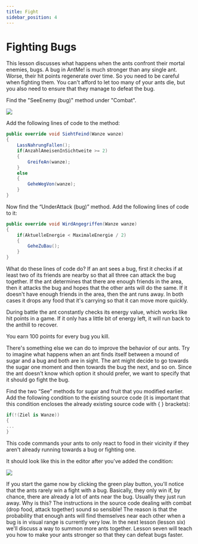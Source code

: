 ```yaml
---
title: Fight
sidebar_position: 4
---
```


# Fighting Bugs

This lesson discusses what happens when the ants confront their mortal enemies, bugs. A bug in AntMe! is much stronger than any single 
ant. Worse, their hit points regenerate over time. So you need to be careful when fighting them. You can't afford to let too many of 
your ants die, but you also need to ensure that they manage to defeat the bug.

Find the "SeeEnemy (bug)" method under "Combat". 

![](/img/tutorials/kampf/Lektion5_1.png)

Add the following lines of code to the method: 

```cs
public override void SiehtFeind(Wanze wanze)
{
    LassNahrungFallen();
    if(AnzahlAmeisenInSichtweite >= 2)
    {
        GreifeAn(wanze);
    }
    else
    {
        GeheWegVon(wanze);
    }
}
```

Now find the “UnderAttack (bug)” method. Add the following lines of code to it: 

```cs
public override void WirdAngegriffen(Wanze wanze)
{
    if(AktuelleEnergie < MaximaleEnergie / 2)
    {
        GeheZuBau();
    }
}
```

What do these lines of code do? If an ant sees a bug, first it checks if at least two of its friends are nearby so that all three can attack 
the bug together. If the ant determines that there are enough friends in the area, then it attacks the bug and hopes that the other ants will 
do the same. If it doesn't have enough friends in the area, then the ant runs away. In both cases it drops any food that it's carrying so 
that it can move more quickly.

During battle the ant constantly checks its energy value, which works like hit points in a game. If it only has a little bit of energy left, 
it will run back to the anthill to recover.

You earn 100 points for every bug you kill.

There's something else we can do to improve the behavior of our ants. Try to imagine what happens when an ant finds itself between a mound 
of sugar and a bug and both are in sight. The ant might decide to go towards the sugar one moment and then towards the bug the next, and so 
on. Since the ant doesn't know which option it should prefer, we want to specify that it should go fight the bug.

Find the two “See” methods for sugar and fruit that you modified earlier. Add the following condition to the existing source code 
(it is important that this condition encloses the already existing source code with { } brackets): 

```cs
if(!(Ziel is Wanze))
{
...
}
```

This code commands your ants to only react to food in their vicinity if they aren't already running towards a bug or fighting one.

It should look like this in the editor after you've added the condition: 

![](/img/tutorials/kampf/Lektion5_5.png)

If you start the game now by clicking the green play button, you'll notice that the ants rarely win a fight with a bug. Basically, 
they only win if, by chance, there are already a lot of ants near the bug. Usually they just run away. Why is this? The instructions 
in the source code dealing with combat (drop food, attack together) sound so sensible! The reason is that the probability that enough 
ants will find themselves near each other when a bug is in visual range is currently very low. In the next lesson (lesson six) we'll 
discuss a way to summon more ants together. Lesson seven will teach you how to make your ants stronger so that they can defeat bugs faster. 
